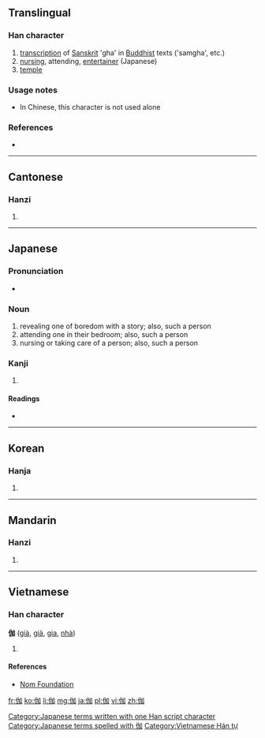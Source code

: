 ==Translingual==

===Han character===
{{Han char|rn=9|rad=人|as=05|sn=7|four=2620<sub>0</sub>|canj=人大尸口 (OKSR)|ids=⿰[[亻]][[加]]}}

# [[transcription]] of [[Sanskrit]] 'gha' in [[Buddhist]] texts ('samgha', etc.)
# [[nursing]], attending, [[entertainer]] (Japanese)
# [[temple]]

===Usage notes===
* In Chinese, this character is not used alone<!--is this true?-->

===References===
* {{Han ref|kx=0097.120|dkj=00486|dj=0205.170|hdz=10140.070|uh=4F3D|ud=20285|bh=A6F7|bd=42743}}

----

==Cantonese==

===Hanzi===
{{yue-hanzi|jyut=|y=ga1, ke4}}

# {{defn|lang=yue|sort=人05}}

----

==Japanese==

===Pronunciation===
* {{IPA|/toɡi/|lang=ja}}

===Noun===
{{ja-noun|k|hira=とぎ|rom=togi|hidx=とき'}}

# revealing one of boredom with a story; also, such a person
# attending one in their bedroom; also, such a person
# nursing or taking care of a person; also, such a person

===Kanji===
{{ja-kanji|grade=|rs=人05}}

# {{defn|lang=ja|sort=人05}}

====Readings====
* {{ja-readings|on=[[きゃ]] (kya), [[か]] (ka), [[が]] (ga)|kun=[[とぎ]] (togi)}}

[[Category:Japanese terms written with one Han script character]]
[[Category:Japanese terms spelled with 伽]]
----

==Korean==

===Hanja===
{{ko-hanja|hangeul=가|eumhun=[[절]]|rv=ga|mr=ka}}

# {{defn|lang=ko|sort=人05}}

----

==Mandarin==

===Hanzi===
{{cmn-hanzi|pin=[[jiā]] ([[jia1]]), [[qié]] ([[qie2]])|wg=chia<sup>1</sup>, ch'ieh<sup>2</sup>}}

# {{defn|lang=cmn|sort=人05}}

----

==Vietnamese==

===Han character===
'''伽''' ([[già]], [[giả]], [[gia]], [[nhà]])

# {{defn|vi}}

====References====
*[http://nomfoundation.org/common/nom_details.php?codepoint=4f3d Nom Foundation]

[[Category:Vietnamese Hán tự]]

[[fr:伽]]
[[ko:伽]]
[[li:伽]]
[[mg:伽]]
[[ja:伽]]
[[pl:伽]]
[[vi:伽]]
[[zh:伽]]